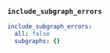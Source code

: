 ### `include_subgraph_errors`

```yaml title="include_subgraph_errors"
include_subgraph_errors:
  all: false
  subgraphs: {}
```

